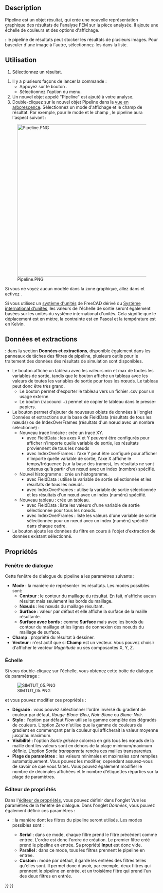 <languages/>

{{Docnav/fr
|[[FEM_PostApplyChanges/fr|Appliquer les modifications]]
|[[FEM_PostBranchFilter/fr|Multi pipelines]]
|[[FEM_Workbench/fr|Atelier FEM]]
|IconL=FEM_PostApplyChanges.svg
|IconR=FEM_PostBranchFilter.svg
|IconC=Workbench_FEM.svg
}}

{{GuiCommand/fr
|Name=FEM PostPipelineFromResult
|Name/fr=FEM Pipeline de résultats
|MenuLocation=Résultats → Afficher le pipeline des résultats
|Workbenches=[[FEM_Workbench/fr|FEM]]
|Version=0.17
|SeeAlso=[[FEM_ResultShow/fr|FEM Afficher les résultats]], [[FEM_tutorial/fr|FEM Tutoriel]]
}}

==Description==

Pipeline est un objet résultat, qui crée une nouvelle représentation graphique des résultats de l'analyse FEM sur la pièce analysée. Il ajoute une échelle de couleurs et des options d'affichage.

{{Version/fr|1.1}} : le pipeline de résultats peut stocker les résultats de plusieurs images. Pour basculer d'une image à l'autre, sélectionnez-les dans la liste.

<span id="Usage"></span>
==Utilisation==

# Sélectionnez un résultat.

# Il y a plusieurs façons de lancer la commande :
#* Appuyez sur le bouton {{Button|[[Image:FEM_PostPipelineFromResult.svg|16px]] [[FEM_PostPipelineFromResult/fr|Afficher le pipeline des résultats]]}}.
#* Sélectionnez l'option {{MenuCommand|Résultats → [[Image:FEM_PostPipelineFromResult.svg|16px]] Afficher le pipeline des résultats}} du menu.
# Un nouvel objet appelé "Pipeline" est ajouté à votre analyse.
# Double-cliquez sur le nouvel objet Pipeline dans la [[Tree_view/fr|vue en arborescence]]. Sélectionnez un mode d'affichage et le champ de résultat. Par exemple, pour le mode {{Value|Surface}} et le champ {{Value|Contrainte de von Mises}}, le pipeline aura l'aspect suivant :
[[File:Pipeline.PNG|500px]]

Si vous ne voyez aucun modèle dans la zone graphique, allez dans et activez {{MenuCommand|Édition → Préférences → Affichage → Vue 3D → Rendu → Couleur du rétroéclairage}}.

Si vous utilisez un [[Preferences_Editor/fr#Unit.C3.A9s|système d'unités]] de FreeCAD dérivé du [https://fr.wikipedia.org/wiki/Syst%C3%A8me_international_d%27unit%C3%A9s Système international d'unités], les valeurs de l'échelle de sortie seront également basées sur les unités du système international d'unités. Cela signifie que le déplacement est en mètre, la contrainte est en Pascal et la température est en Kelvin.

<span id="Data_and_extractions"></span>
==Données et extractions==

{{Version/fr|1.1}} : dans la section '''Données et extractions''', disponible également dans les panneaux de tâches des filtres de pipeline, plusieurs outils pour le traitement des données des résultats de simulation sont disponibles.
* Le bouton {{Button|Résumé des données}} affiche un tableau avec les valeurs min et max de toutes les variables de sortie, tandis que le bouton {{Button|Afficher les données}} affiche un tableau avec les valeurs de toutes les variables de sortie pour tous les nœuds. Le tableau peut donc être très grand.
** Le bouton {{Button|Exporter au format CSV}} permet d'exporter le tableau vers un fichier .csv pour un usage externe.
** Le bouton {{Button|Copier la sélection dans le presse-papiers}} (raccourci {{KEY|Ctrl}}+{{KEY|C}}) permet de copier le tableau dans le presse-papiers.
* Le bouton {{Button|Nouveau}} permet d'ajouter de nouveaux objets de données à l'onglet Données et extractions sur la base de FieldData (résultats de tous les nœuds) ou de IndexOverFrames (résultats d'un nœud avec un nombre sélectionné) :
** Nouveau tracé linéaire : crée un tracé XY.
*** avec FieldData : les axes X et Y peuvent être configurés pour afficher n'importe quelle variable de sortie, les résultats proviennent de tous les nœuds
*** avec IndexOverFrames : l'axe Y peut être configuré pour afficher n'importe quelle variable de sortie, l'axe X affiche le temps/fréquence (sur la base des trames), les résultats ne sont obtenus qu'à partir d'un nœud avec un index (nombre) spécifié.
** Nouvel histogramme : crée un histogramme.
*** avec FieldData : utilise la variable de sortie sélectionnée et les résultats de tous les nœuds.
*** avec IndexOverFrames : utilise la variable de sortie sélectionnée et les résultats d'un nœud avec un index (numéro) spécifié.
** Nouveau tableau : crée un tableau.
*** avec FieldData : liste les valeurs d'une variable de sortie sélectionnée pour tous les nœuds.
*** avec IndexOverFrames : liste les valeurs d'une variable de sortie sélectionnée pour un nœud avec un index (numéro) spécifié dans chaque cadre.
* Le bouton {{Button|Ajouter des données à}} ajoute les données du filtre en cours à l'objet d'extraction de données existant sélectionné.

<span id="Properties"></span>
==Propriétés==

<span id="Dialog_box"></span>
===Fenêtre de dialogue===

Cette fenêtre de dialogue du pipeline a les paramètres suivants :
* '''Mode''' : la manière de représenter les résultats. Les modes possibles sont:
** '''Contour''' : le contour du maillage du résultat. En fait, n'affiche aucun résultat mais seulement les bords du maillage.
** '''Nœuds''' : les nœuds du maillage résultant.
** '''Surface''' : valeur par défaut et elle affiche la surface de la maille résultante.
** '''Surface avec bords''' : comme '''Surface''' mais avec les bords du contour du maillage et les lignes de connexion des noeuds du maillage de surface.
* '''Champ''' : propriété du résultat à dessiner.
* '''Vecteur''' : n'est actif que si '''Champ''' est un vecteur. Vous pouvez choisir d'afficher le vecteur ''Magnitude'' ou ses composantes X, Y, Z.

<span id="Scale"></span>
===Échelle===

Si vous double-cliquez sur l'échelle, vous obtenez cette boîte de dialogue de paramétrage :

[[File:SIMTUT 05.PNG]]

et vous pouvez modifier ces propriétés :
* '''Dégradé''' : vous pouvez sélectionner l'ordre inversé du gradient de couleur par défaut, ''Rouge-Blanc-Bleu'', ''Noir-Blanc'' ou ''Blanc-Noir''.
* '''Style''' : l'option par défaut ''Flow'' utilise la gamme complète des dégradés de couleurs. L'option ''Zero'' n'utilise que la gamme de couleurs du gradient en commençant par la couleur qui afficherait la valeur moyenne jusqu'au maximum.
* '''Visibilité''' : l'option ''Sortie griséee'' colorera en gris tous les nœuds de la maille dont les valeurs sont en dehors de la plage minimum/maximum définie. L'option ''Sortie transparente'' rendra ces mailles transparentes.
* '''Plage de paramètres''' : les valeurs minimales et maximales sont remplies automatiquement. Vous pouvez les modifier, cependant assurez-vous de savoir ce que vous faites. Vous pouvez également modifier le nombre de décimales affichées et le nombre d'étiquettes réparties sur la plage de paramètres.

<span id="Property_Editor"></span>
===Éditeur de propriétés===

Dans l'[[Property_editor/fr|éditeur de propriétés]], vous pouvez définir dans l'onglet ''Vue'' les paramètres de la fenêtre de dialogue. Dans l'onglet ''Données'', vous pouvez également définir ces paramètres :
* {{PropertyData|Mode}} : la manière dont les filtres du pipeline seront utilisés. Les modes possibles sont :
** '''Serial''' : dans ce mode, chaque filtre prend le filtre précédent comme entrée. L'ordre est donc l'ordre de création. Le premier filtre créé prend le pipeline en entrée. Sa propriété '''Input''' est donc vide.
** '''Parallel''' : dans ce mode, tous les filtres prennent le pipeline en entrée.
** '''Custom''' : mode par défaut, il garde les entrées des filtres telles qu'elles sont. Il permet donc d'avoir, par exemple, deux filtres qui prennent le pipeline en entrée, et un troisième filtre qui prend l'un des deux filtres en entrée.


{{Docnav/fr
|[[FEM_PostApplyChanges/fr|Appliquer les modifications]]
|[[FEM_PostBranchFilter/fr|Multi pipelines]]
|[[FEM_Workbench/fr|Atelier FEM]]
|IconL=FEM_PostApplyChanges.svg
|IconR=FEM_PostBranchFilter.svg
|IconC=Workbench_FEM.svg
}}

{{FEM Tools navi{{#translation:}}}}
{{Userdocnavi{{#translation:}}}}
